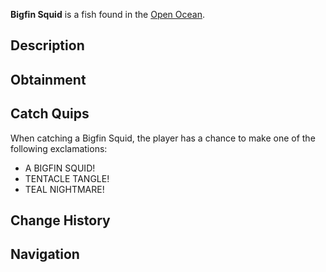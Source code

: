 {{FishInfobox
|image          = Bigfin Squid.png
|rarity         = Mythical
|sea            = Second Sea
|location       = [[Open Ocean]]
|sublocation    = 
|sources        = Fishing Rod
|radar_location = 
|prog_speed     = -72
|xp             = 1400
|weather        = Foggy
|time           = Night
|season         = Autumn
|bait           = Crystal Bananas
|base_weight    = 230
|base_value     = 2700
|weight_range   = 135
|base_chance    = 10
|base_resil     = 8
}}
'''Bigfin Squid''' is a {{Rarity|Mythical}} fish found in the [[Open Ocean]].

== Description ==
{{Description|A unique black squid with absurdly long, thin tentacles and light teal accents.|Bestiary Entry}}

== Obtainment ==
{{Description|It drifts where the fog hides the abyss.|Bestiary Hint}}
{{Fish Availability|
Apex Fish Hunt/Apex Leviathan
Narwhal Hunt/Beluga/Second Sea
Narwhal Hunt/Magician Narwhal/Second Sea
Narwhal Hunt/Narwhal/Second Sea
Open Ocean
Open Ocean/Sea Leviathan
|top_rods      = 
Great Rod of Oscar\24000.89\94473.69;
Free Spirit Rod\23024.31\108610.87;
Astralhook Rod\22551.66\95276.39;
Azure Of Lagoon\20951.63\98101.75;
Fang of the Eclipse\19519.22\92362.48;
Frostfire Rod\12950.19\40507.08;
Steady Rod\11038.66\36903.29;
Magma Rod\12904.41\37291.34;
Firefly Rod\17983.47\107309.03;
Brick Built Rod\11209.14\68861.69;
Adventurer's Rod\14194.7\84194.68;
Blazebringer Rod\17479.18\83518.72;
Verdant Shear Rod\16382.77\87976.66;
Trident Rod\13593.74\59571.83;
Seraphic Rod\11399.76\53806.06;
Ethereal Prism Rod\11246.65\53154.11;
No-Life Rod\10879.43\50722.11;
Challenger's Rod\10677.2\49851.45;
Rod Of The Forgotten Fang\10242.37\48280.94;
Rod Of The Exalted One\9996.17\47417.09;
Rod Of The Depths\9573.06\44946.58;
Depthseeker Rod\9466.35\43421.55;
Volcanic Rod\9167.41\42589.37;
Avalanche Rod\9120.69\41735.63;
Zeus Rod\9009.53\41855.9
|recommended   = Free Spirit Rod
}}

== Catch Quips ==
When catching a Bigfin Squid, the player has a chance to make one of the following exclamations:
* A BIGFIN SQUID!
* TENTACLE TANGLE!
* TEAL NIGHTMARE!

== Change History ==
{{Change History|{{subst:Current Version}}}}

== Navigation ==
{{Fish Navbox|Open Ocean}}